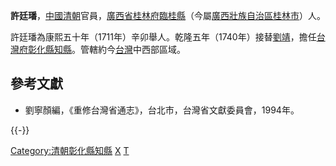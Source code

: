 '''許廷璠'''，[[中國|中國]][[清朝|清朝]]官員，[[廣西省|廣西省]][[桂林府|桂林府]][[臨桂縣|臨桂縣]]（今屬[[廣西壯族自治區|廣西壯族自治區]][[桂林市|桂林市]]）人。

許廷璠為康熙五十年（1711年）辛卯舉人。乾隆五年（1740年）接替[[劉靖|劉靖]]，擔任[[台灣府|台灣府]][[彰化縣|彰化縣]][[知縣|知縣]]。管轄約今[[台灣|台灣]]中西部區域。

==參考文獻==
*劉寧顏編，《重修台灣省通志》，台北市，台灣省文獻委員會，1994年。

{{-}}
{{start box}}
{{s-off}}
{{Succession box|[[劉靖|劉靖]]|[[費應豫|費應豫]]|[[台灣府|台灣府]][[彰化縣|彰化縣]][[知縣|知縣]]|<small>乾隆五年（1740年）上任</small>}}
{{end box}}

[[Category:清朝彰化縣知縣|Category:清朝彰化縣知縣]]
[[Category:臨桂人|X]]
[[Category:許姓|T]]